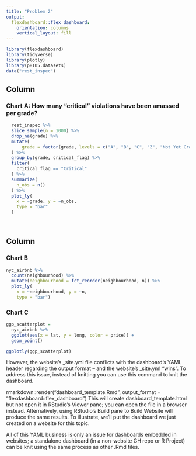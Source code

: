 ```yaml
---
title: "Problem 2"
output: 
  flexdashboard::flex_dashboard:
    orientation: columns
    vertical_layout: fill
---
```



```r
library(flexdashboard)
library(tidyverse)
library(plotly)
library(p8105.datasets)
data("rest_inspec")
```

Column {data-width=700}
-----------------------------------------------------------------------

### Chart A: How many "critical" violations have been amassed per grade?


```r
  rest_inspec %>% 
  slice_sample(n = 1000) %>% 
  drop_na(grade) %>% 
  mutate(
      grade = factor(grade, levels = c("A", "B", "C", "Z", "Not Yet Graded"))
  ) %>% 
  group_by(grade, critical_flag) %>%
  filter(
    critical_flag == "Critical"
  ) %>%
  summarize(
    n_obs = n()
  ) %>%
  plot_ly(
    x = ~grade, y = ~n_obs, 
    type = "bar"
  )
  
  
```

Column {data-width=350}
-----------------------------------------------------------------------
### Chart B

```r
nyc_airbnb %>% 
  count(neighbourhood) %>% 
  mutate(neighbourhood = fct_reorder(neighbourhood, n)) %>% 
  plot_ly(
    x = ~neighbourhood, y = ~n,
    type = "bar")
```


### Chart C

```r
ggp_scatterplot = 
  nyc_airbnb %>% 
  ggplot(aes(x = lat, y = long, color = price)) + 
  geom_point()

ggplotly(ggp_scatterplot)
```


However, the website’s _site.yml file conflicts with the dashboard’s YAML header regarding the output format – and the website’s _site.yml “wins”. To address this issue, instead of knitting you can use this command to knit the dashboard.

rmarkdown::render("dashboard_template.Rmd", output_format = "flexdashboard::flex_dashboard")
This will create dashboard_template.html but not open it in RStudio’s Viewer pane; you can open the file in a browser instead. Alternatively, using RStudio’s Build pane to Build Website will produce the same results. To illustrate, we’ll put the dashboard we just created on a website for this topic.

All of this YAML business is only an issue for dashboards embedded in websites; a standalone dashboard (in a non-website GH repo or R Project) can be knit using the same process as other .Rmd files.